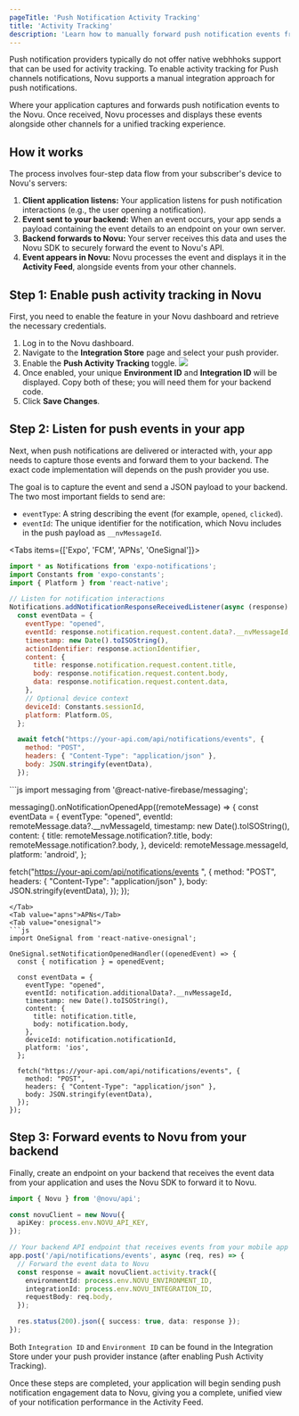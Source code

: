 ```yaml
---
pageTitle: 'Push Notification Activity Tracking'
title: 'Activity Tracking'
description: 'Learn how to manually forward push notification events from your application to Novu for unified activity tracking.'
---
```


Push notification providers typically do not offer native webhhoks support that can be used for activity tracking. To enable activity tracking for Push channels notifications, Novu supports a manual integration approach for push notifications. 

Where your application captures and forwards push notification events to the Novu. Once received, Novu processes and displays these events alongside other channels for a unified tracking experience.

## How it works

The process involves four-step data flow from your subscriber's device to Novu's servers:

1.  **Client application listens:** Your application listens for push notification interactions (e.g., the user opening a notification).
2.  **Event sent to your backend:** When an event occurs, your app sends a payload containing the event details to an endpoint on your own server.
3.  **Backend forwards to Novu:** Your server receives this data and uses the Novu SDK to securely forward the event to Novu's API.
4.  **Event appears in Novu:** Novu processes the event and displays it in the **Activity Feed**, alongside events from your other channels.


## Step 1: Enable push activity tracking in Novu

First, you need to enable the feature in your Novu dashboard and retrieve the necessary credentials.

1. Log in to the Novu dashboard.
2. Navigate to the **Integration Store** page and select your push provider.
3. Enable the **Push Activity Tracking** toggle.
  ![](/images/channels-and-providers/push/activity-tracking/enable-activity-tracking.png)
4. Once enabled, your unique **Environment ID** and **Integration ID** will be displayed. Copy both of these; you will need them for your backend code.
5. Click **Save Changes**.

## Step 2: Listen for push events in your app

Next, when push notifications are delivered or interacted with, your app needs to capture those events and forward them to your backend. The exact code implementation will depends on the push provider you use.

The goal is to capture the event and send a JSON payload to your backend. The two most important fields to send are:
- `eventType`: A string describing the event (for example, `opened`, `clicked`).
- `eventId`: The unique identifier for the notification, which Novu includes in the push payload as `__nvMessageId`.

<Tabs items={['Expo', 'FCM', 'APNs', 'OneSignal']}>
  <Tab value="expo">
  ```jsx
  import * as Notifications from 'expo-notifications';
  import Constants from 'expo-constants';
  import { Platform } from 'react-native';

  // Listen for notification interactions
  Notifications.addNotificationResponseReceivedListener(async (response) => {
    const eventData = {
      eventType: "opened",
      eventId: response.notification.request.content.data?.__nvMessageId,
      timestamp: new Date().toISOString(),
      actionIdentifier: response.actionIdentifier,
      content: {
        title: response.notification.request.content.title,
        body: response.notification.request.content.body,
        data: response.notification.request.content.data,
      },
      // Optional device context
      deviceId: Constants.sessionId,
      platform: Platform.OS,
    };

    await fetch("https://your-api.com/api/notifications/events", {
      method: "POST",
      headers: { "Content-Type": "application/json" },
      body: JSON.stringify(eventData),
    });
  ```
  </Tab>
  <Tab value="fcm">
  ```js 
  import messaging from '@react-native-firebase/messaging';

  messaging().onNotificationOpenedApp((remoteMessage) => {
  const eventData = {
  eventType: "opened",
  eventId: remoteMessage.data?.__nvMessageId,
  timestamp: new Date().toISOString(),
  content: {
  title: remoteMessage.notification?.title,
  body: remoteMessage.notification?.body,
  },
  deviceId: remoteMessage.messageId,
  platform: 'android',
  };

  fetch("https://your-api.com/api/notifications/events
  ", {
  method: "POST",
  headers: { "Content-Type": "application/json" },
  body: JSON.stringify(eventData),
  });
  });
  ```
  </Tab>
  <Tab value="apns">APNs</Tab>
  <Tab value="onesignal">
  ```js
  import OneSignal from 'react-native-onesignal';

  OneSignal.setNotificationOpenedHandler((openedEvent) => {
    const { notification } = openedEvent;

    const eventData = {
      eventType: "opened",
      eventId: notification.additionalData?.__nvMessageId,
      timestamp: new Date().toISOString(),
      content: {
        title: notification.title,
        body: notification.body,
      },
      deviceId: notification.notificationId,
      platform: 'ios',
    };

    fetch("https://your-api.com/api/notifications/events", {
      method: "POST",
      headers: { "Content-Type": "application/json" },
      body: JSON.stringify(eventData),
    });
  });
  ```
  </Tab>
</Tabs>

## Step 3: Forward events to Novu from your backend

Finally, create an endpoint on your backend that receives the event data from your application and uses the Novu SDK to forward it to Novu.

```typescript
import { Novu } from '@novu/api';

const novuClient = new Novu({
  apiKey: process.env.NOVU_API_KEY,
});

// Your backend API endpoint that receives events from your mobile app
app.post('/api/notifications/events', async (req, res) => {
  // Forward the event data to Novu
  const response = await novuClient.activity.track({
    environmentId: process.env.NOVU_ENVIRONMENT_ID,
    integrationId: process.env.NOVU_INTEGRATION_ID,
    requestBody: req.body,
  });

  res.status(200).json({ success: true, data: response });
});
```
<Callout>Both `Integration ID` and `Environment ID` can be found in the Integration Store under your push provider instance (after enabling Push Activity Tracking).</Callout>

Once these steps are completed, your application will begin sending push notification engagement data to Novu, giving you a complete, unified view of your notification performance in the Activity Feed.